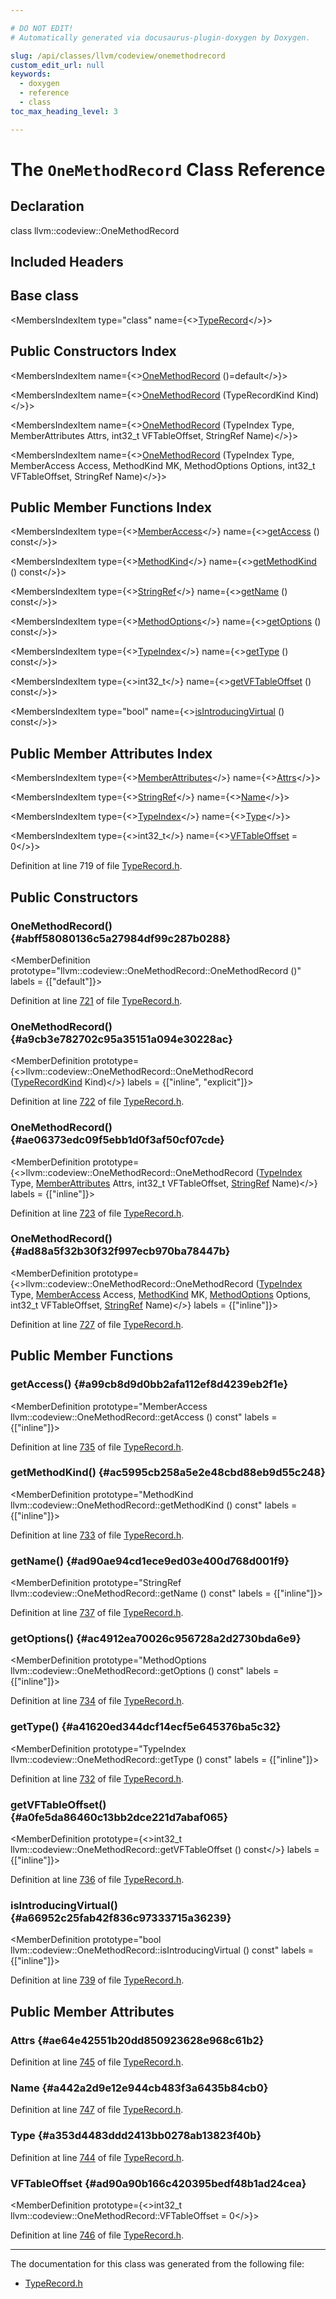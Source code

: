 ```yaml
---

# DO NOT EDIT!
# Automatically generated via docusaurus-plugin-doxygen by Doxygen.

slug: /api/classes/llvm/codeview/onemethodrecord
custom_edit_url: null
keywords:
  - doxygen
  - reference
  - class
toc_max_heading_level: 3

---
```





# The `OneMethodRecord` Class Reference

<DoxygenPage pluginConfig={pluginConfig}>



## Declaration

<CodeBlock>class llvm::codeview::OneMethodRecord</CodeBlock>

## Included Headers

<IncludesList>
<IncludesListItem
  filePath="llvm/DebugInfo/CodeView/TypeRecord.h"
  permalink="/docs/api/files/include/include/llvm/include/llvm/debuginfo/include/llvm/debuginfo/codeview/typerecord-h"
  isLocal="true" />
</IncludesList>

## Base class

<MembersIndex>

<MembersIndexItem
  type="class"
  name={<><a href="/docs/api/classes/llvm/codeview/typerecord">TypeRecord</a></>}>
</MembersIndexItem>

</MembersIndex>

## Public Constructors Index

<MembersIndex>

<MembersIndexItem
  name={<><a href="#abff58080136c5a27984df99c287b0288">OneMethodRecord</a> ()=default</>}>
</MembersIndexItem>

<MembersIndexItem
  name={<><a href="#a9cb3e782702c95a35151a094e30228ac">OneMethodRecord</a> (TypeRecordKind Kind)</>}>
</MembersIndexItem>

<MembersIndexItem
  name={<><a href="#ae06373edc09f5ebb1d0f3af50cf07cde">OneMethodRecord</a> (TypeIndex Type, MemberAttributes Attrs, int32&#95;t VFTableOffset, StringRef Name)</>}>
</MembersIndexItem>

<MembersIndexItem
  name={<><a href="#ad88a5f32b30f32f997ecb970ba78447b">OneMethodRecord</a> (TypeIndex Type, MemberAccess Access, MethodKind MK, MethodOptions Options, int32&#95;t VFTableOffset, StringRef Name)</>}>
</MembersIndexItem>

</MembersIndex>

## Public Member Functions Index

<MembersIndex>

<MembersIndexItem
  type={<><a href="/docs/api/namespaces/llvm/codeview/#a86888a0082bafa16b982170695ebb881">MemberAccess</a></>}
  name={<><a href="#a99cb8d9d0bb2afa112ef8d4239eb2f1e">getAccess</a> () const</>}>
</MembersIndexItem>

<MembersIndexItem
  type={<><a href="/docs/api/namespaces/llvm/codeview/#a168a6021abac4aa4ac613129e7fc38c7">MethodKind</a></>}
  name={<><a href="#ac5995cb258a5e2e48cbd88eb9d55c248">getMethodKind</a> () const</>}>
</MembersIndexItem>

<MembersIndexItem
  type={<><a href="/docs/api/classes/llvm/stringref">StringRef</a></>}
  name={<><a href="#ad90ae94cd1ece9ed03e400d768d001f9">getName</a> () const</>}>
</MembersIndexItem>

<MembersIndexItem
  type={<><a href="/docs/api/namespaces/llvm/codeview/#a728fe3ed02de6938b9ae302f54d8626f">MethodOptions</a></>}
  name={<><a href="#ac4912ea70026c956728a2d2730bda6e9">getOptions</a> () const</>}>
</MembersIndexItem>

<MembersIndexItem
  type={<><a href="/docs/api/classes/llvm/codeview/typeindex">TypeIndex</a></>}
  name={<><a href="#a41620ed344dcf14ecf5e645376ba5c32">getType</a> () const</>}>
</MembersIndexItem>

<MembersIndexItem
  type={<>int32&#95;t</>}
  name={<><a href="#a0fe5da86460c13bb2dce221d7abaf065">getVFTableOffset</a> () const</>}>
</MembersIndexItem>

<MembersIndexItem
  type="bool"
  name={<><a href="#a66952c25fab42f836c97333715a36239">isIntroducingVirtual</a> () const</>}>
</MembersIndexItem>

</MembersIndex>

## Public Member Attributes Index

<MembersIndex>

<MembersIndexItem
  type={<><a href="/docs/api/structs/llvm/codeview/memberattributes">MemberAttributes</a></>}
  name={<><a href="#ae64e42551b20dd850923628e968c61b2">Attrs</a></>}>
</MembersIndexItem>

<MembersIndexItem
  type={<><a href="/docs/api/classes/llvm/stringref">StringRef</a></>}
  name={<><a href="#a442a2d9e12e944cb483f3a6435b84cb0">Name</a></>}>
</MembersIndexItem>

<MembersIndexItem
  type={<><a href="/docs/api/classes/llvm/codeview/typeindex">TypeIndex</a></>}
  name={<><a href="#a353d4483ddd2413bb0278ab13823f40b">Type</a></>}>
</MembersIndexItem>

<MembersIndexItem
  type={<>int32&#95;t</>}
  name={<><a href="#ad90a90b166c420395bedf48b1ad24cea">VFTableOffset</a> = 0</>}>
</MembersIndexItem>

</MembersIndex>


Definition at line 719 of file <a href="/docs/api/files/include/include/llvm/include/llvm/debuginfo/include/llvm/debuginfo/codeview/typerecord-h">TypeRecord.h</a>.

<SectionDefinition>

## Public Constructors

### OneMethodRecord() {#abff58080136c5a27984df99c287b0288}

<MemberDefinition
  prototype="llvm::codeview::OneMethodRecord::OneMethodRecord ()"
  labels = {["default"]}>

Definition at line <a href="/docs/api/files/include/include/llvm/include/llvm/debuginfo/include/llvm/debuginfo/codeview/typerecord-h/#l00721">721</a> of file <a href="/docs/api/files/include/include/llvm/include/llvm/debuginfo/include/llvm/debuginfo/codeview/typerecord-h">TypeRecord.h</a>.
</MemberDefinition>

### OneMethodRecord() {#a9cb3e782702c95a35151a094e30228ac}

<MemberDefinition
  prototype={<>llvm::codeview::OneMethodRecord::OneMethodRecord (<a href="/docs/api/namespaces/llvm/codeview/#abf3db0193e50769bab633545f88c383a">TypeRecordKind</a> Kind)</>}
  labels = {["inline", "explicit"]}>

Definition at line <a href="/docs/api/files/include/include/llvm/include/llvm/debuginfo/include/llvm/debuginfo/codeview/typerecord-h/#l00722">722</a> of file <a href="/docs/api/files/include/include/llvm/include/llvm/debuginfo/include/llvm/debuginfo/codeview/typerecord-h">TypeRecord.h</a>.
</MemberDefinition>

### OneMethodRecord() {#ae06373edc09f5ebb1d0f3af50cf07cde}

<MemberDefinition
  prototype={<>llvm::codeview::OneMethodRecord::OneMethodRecord (<a href="/docs/api/classes/llvm/codeview/typeindex">TypeIndex</a> Type, <a href="/docs/api/structs/llvm/codeview/memberattributes">MemberAttributes</a> Attrs, int32&#95;t VFTableOffset, <a href="/docs/api/classes/llvm/stringref">StringRef</a> Name)</>}
  labels = {["inline"]}>

Definition at line <a href="/docs/api/files/include/include/llvm/include/llvm/debuginfo/include/llvm/debuginfo/codeview/typerecord-h/#l00723">723</a> of file <a href="/docs/api/files/include/include/llvm/include/llvm/debuginfo/include/llvm/debuginfo/codeview/typerecord-h">TypeRecord.h</a>.
</MemberDefinition>

### OneMethodRecord() {#ad88a5f32b30f32f997ecb970ba78447b}

<MemberDefinition
  prototype={<>llvm::codeview::OneMethodRecord::OneMethodRecord (<a href="/docs/api/classes/llvm/codeview/typeindex">TypeIndex</a> Type, <a href="/docs/api/namespaces/llvm/codeview/#a86888a0082bafa16b982170695ebb881">MemberAccess</a> Access, <a href="/docs/api/namespaces/llvm/codeview/#a168a6021abac4aa4ac613129e7fc38c7">MethodKind</a> MK, <a href="/docs/api/namespaces/llvm/codeview/#a728fe3ed02de6938b9ae302f54d8626f">MethodOptions</a> Options, int32&#95;t VFTableOffset, <a href="/docs/api/classes/llvm/stringref">StringRef</a> Name)</>}
  labels = {["inline"]}>

Definition at line <a href="/docs/api/files/include/include/llvm/include/llvm/debuginfo/include/llvm/debuginfo/codeview/typerecord-h/#l00727">727</a> of file <a href="/docs/api/files/include/include/llvm/include/llvm/debuginfo/include/llvm/debuginfo/codeview/typerecord-h">TypeRecord.h</a>.
</MemberDefinition>

</SectionDefinition>

<SectionDefinition>

## Public Member Functions

### getAccess() {#a99cb8d9d0bb2afa112ef8d4239eb2f1e}

<MemberDefinition
  prototype="MemberAccess llvm::codeview::OneMethodRecord::getAccess () const"
  labels = {["inline"]}>

Definition at line <a href="/docs/api/files/include/include/llvm/include/llvm/debuginfo/include/llvm/debuginfo/codeview/typerecord-h/#l00735">735</a> of file <a href="/docs/api/files/include/include/llvm/include/llvm/debuginfo/include/llvm/debuginfo/codeview/typerecord-h">TypeRecord.h</a>.
</MemberDefinition>

### getMethodKind() {#ac5995cb258a5e2e48cbd88eb9d55c248}

<MemberDefinition
  prototype="MethodKind llvm::codeview::OneMethodRecord::getMethodKind () const"
  labels = {["inline"]}>

Definition at line <a href="/docs/api/files/include/include/llvm/include/llvm/debuginfo/include/llvm/debuginfo/codeview/typerecord-h/#l00733">733</a> of file <a href="/docs/api/files/include/include/llvm/include/llvm/debuginfo/include/llvm/debuginfo/codeview/typerecord-h">TypeRecord.h</a>.
</MemberDefinition>

### getName() {#ad90ae94cd1ece9ed03e400d768d001f9}

<MemberDefinition
  prototype="StringRef llvm::codeview::OneMethodRecord::getName () const"
  labels = {["inline"]}>

Definition at line <a href="/docs/api/files/include/include/llvm/include/llvm/debuginfo/include/llvm/debuginfo/codeview/typerecord-h/#l00737">737</a> of file <a href="/docs/api/files/include/include/llvm/include/llvm/debuginfo/include/llvm/debuginfo/codeview/typerecord-h">TypeRecord.h</a>.
</MemberDefinition>

### getOptions() {#ac4912ea70026c956728a2d2730bda6e9}

<MemberDefinition
  prototype="MethodOptions llvm::codeview::OneMethodRecord::getOptions () const"
  labels = {["inline"]}>

Definition at line <a href="/docs/api/files/include/include/llvm/include/llvm/debuginfo/include/llvm/debuginfo/codeview/typerecord-h/#l00734">734</a> of file <a href="/docs/api/files/include/include/llvm/include/llvm/debuginfo/include/llvm/debuginfo/codeview/typerecord-h">TypeRecord.h</a>.
</MemberDefinition>

### getType() {#a41620ed344dcf14ecf5e645376ba5c32}

<MemberDefinition
  prototype="TypeIndex llvm::codeview::OneMethodRecord::getType () const"
  labels = {["inline"]}>

Definition at line <a href="/docs/api/files/include/include/llvm/include/llvm/debuginfo/include/llvm/debuginfo/codeview/typerecord-h/#l00732">732</a> of file <a href="/docs/api/files/include/include/llvm/include/llvm/debuginfo/include/llvm/debuginfo/codeview/typerecord-h">TypeRecord.h</a>.
</MemberDefinition>

### getVFTableOffset() {#a0fe5da86460c13bb2dce221d7abaf065}

<MemberDefinition
  prototype={<>int32&#95;t llvm::codeview::OneMethodRecord::getVFTableOffset () const</>}
  labels = {["inline"]}>

Definition at line <a href="/docs/api/files/include/include/llvm/include/llvm/debuginfo/include/llvm/debuginfo/codeview/typerecord-h/#l00736">736</a> of file <a href="/docs/api/files/include/include/llvm/include/llvm/debuginfo/include/llvm/debuginfo/codeview/typerecord-h">TypeRecord.h</a>.
</MemberDefinition>

### isIntroducingVirtual() {#a66952c25fab42f836c97333715a36239}

<MemberDefinition
  prototype="bool llvm::codeview::OneMethodRecord::isIntroducingVirtual () const"
  labels = {["inline"]}>

Definition at line <a href="/docs/api/files/include/include/llvm/include/llvm/debuginfo/include/llvm/debuginfo/codeview/typerecord-h/#l00739">739</a> of file <a href="/docs/api/files/include/include/llvm/include/llvm/debuginfo/include/llvm/debuginfo/codeview/typerecord-h">TypeRecord.h</a>.
</MemberDefinition>

</SectionDefinition>

<SectionDefinition>

## Public Member Attributes

### Attrs {#ae64e42551b20dd850923628e968c61b2}

<MemberDefinition
  prototype="MemberAttributes llvm::codeview::OneMethodRecord::Attrs">

Definition at line <a href="/docs/api/files/include/include/llvm/include/llvm/debuginfo/include/llvm/debuginfo/codeview/typerecord-h/#l00745">745</a> of file <a href="/docs/api/files/include/include/llvm/include/llvm/debuginfo/include/llvm/debuginfo/codeview/typerecord-h">TypeRecord.h</a>.
</MemberDefinition>

### Name {#a442a2d9e12e944cb483f3a6435b84cb0}

<MemberDefinition
  prototype="StringRef llvm::codeview::OneMethodRecord::Name">

Definition at line <a href="/docs/api/files/include/include/llvm/include/llvm/debuginfo/include/llvm/debuginfo/codeview/typerecord-h/#l00747">747</a> of file <a href="/docs/api/files/include/include/llvm/include/llvm/debuginfo/include/llvm/debuginfo/codeview/typerecord-h">TypeRecord.h</a>.
</MemberDefinition>

### Type {#a353d4483ddd2413bb0278ab13823f40b}

<MemberDefinition
  prototype="TypeIndex llvm::codeview::OneMethodRecord::Type">

Definition at line <a href="/docs/api/files/include/include/llvm/include/llvm/debuginfo/include/llvm/debuginfo/codeview/typerecord-h/#l00744">744</a> of file <a href="/docs/api/files/include/include/llvm/include/llvm/debuginfo/include/llvm/debuginfo/codeview/typerecord-h">TypeRecord.h</a>.
</MemberDefinition>

### VFTableOffset {#ad90a90b166c420395bedf48b1ad24cea}

<MemberDefinition
  prototype={<>int32&#95;t llvm::codeview::OneMethodRecord::VFTableOffset = 0</>}>

Definition at line <a href="/docs/api/files/include/include/llvm/include/llvm/debuginfo/include/llvm/debuginfo/codeview/typerecord-h/#l00746">746</a> of file <a href="/docs/api/files/include/include/llvm/include/llvm/debuginfo/include/llvm/debuginfo/codeview/typerecord-h">TypeRecord.h</a>.
</MemberDefinition>

</SectionDefinition>

<hr/>

The documentation for this class was generated from the following file:

<ul>
<li><a href="/docs/api/files/include/include/llvm/include/llvm/debuginfo/include/llvm/debuginfo/codeview/typerecord-h">TypeRecord.h</a></li>
</ul>

</DoxygenPage>
